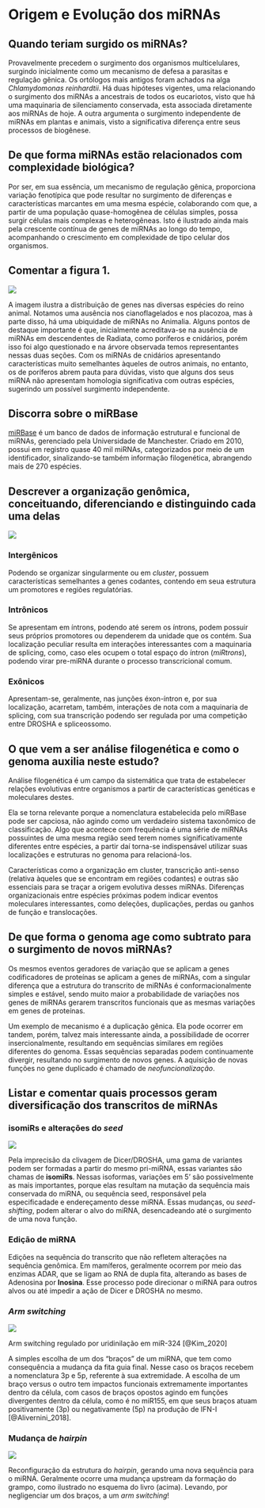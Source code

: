 # Origem e Evolução dos miRNAs

## Quando teriam surgido os miRNAs?

Provavelmente precedem o surgimento dos organismos multicelulares, surgindo inicialmente como um mecanismo de defesa a parasitas e regulação gênica. Os ortólogos mais antigos foram achados na alga *Chlamydomonas reinhardtii*. Há duas hipóteses vigentes, uma relacionando o surgimento dos miRNAs a ancestrais de todos os eucariotos, visto que há uma maquinaria de silenciamento conservada, esta associada diretamente aos miRNAs de hoje. A outra argumenta o surgimento independente de miRNAs em plantas e animais, visto a significativa diferença entre seus processos de biogênese.

## De que forma miRNAs estão relacionados com complexidade biológica?

Por ser, em sua essência, um mecanismo de regulação gênica, proporciona variação fenotípica que pode resultar no surgimento de diferenças e características marcantes em uma mesma espécie, colaborando com que, a partir de uma população quase-homogênea de células simples, possa surgir células mais complexas e heterogêneas. Isto é ilustrado ainda mais pela crescente contínua de genes de miRNAs ao longo do tempo, acompanhando o crescimento em complexidade de tipo celular dos organismos.

## Comentar a figura 1.

![](./pics/arvore.jpg.png)

A imagem ilustra a distribuição de genes nas diversas espécies do reino animal. Notamos uma ausência nos cianoflagelados e nos placozoa, mas à parte disso, há uma ubiquidade de miRNAs no Animalia. Alguns pontos de destaque importante é que, inicialmente acreditava-se na ausência de miRNAs em descendentes de Radiata, como poríferos e cnidários, porém isso foi algo questionado e na árvore observada temos representantes nessas duas seções. Com os miRNAs de cnidários apresentando características muito semelhantes àqueles de outros animais, no entanto, os de poríferos abrem pauta para dúvidas, visto que alguns dos seus miRNA não apresentam homologia significativa com outras espécies, sugerindo um possível surgimento independente. 

## Discorra sobre o miRBase

[miRBase](http://www.mirbase.org/index.shtml) é um banco de dados de informação estrutural e funcional de miRNAs, gerenciado pela Universidade de Manchester. Criado em 2010, possui em registro quase 40 mil miRNAs, categorizados por meio de um identificador, sinalizando-se também informação filogenética, abrangendo mais de 270 espécies. 

## Descrever a organização genômica, conceituando, diferenciando e distinguindo cada uma delas

![](./pics/orggenomica.png)

### Intergênicos

Podendo se organizar singularmente ou em *cluster*, possuem características semelhantes a genes codantes, contendo em seua estrutura um promotores e regiões regulatórias.

### Intrônicos

Se apresentam em íntrons, podendo até serem os íntrons, podem possuir seus próprios promotores ou dependerem da unidade que os contém. Sua localização peculiar resulta em interações interessantes com a maquinaria de splicing, como, caso eles ocupem o total espaço do íntron (*miRtrons*), podendo virar pre-miRNA durante o processo transcricional comum.

### Exônicos

Apresentam-se, geralmente, nas junções éxon-íntron e, por sua localização, acarretam, também, interações de nota com a maquinaria de splicing, com sua transcrição podendo ser regulada por uma competição entre DROSHA e spliceossomo.

## O que vem a ser análise filogenética e como o genoma auxilia neste estudo?

Análise filogenética é um campo da sistemática que trata de estabelecer relações evolutivas entre organismos a partir de características genéticas e moleculares destes.

Ela se torna relevante porque a nomenclatura estabelecida pelo miRBase pode ser capciosa, não agindo como um verdadeiro sistema taxonômico de classificação. Algo que acontece com frequência é uma série de miRNAs possuintes de uma mesma região seed terem nomes significativamente diferentes entre espécies, a partir daí torna-se indispensável utilizar suas localizações e estruturas no genoma para relacioná-los. 

Características como a organização em cluster, transcrição anti-senso (relativa àqueles que se encontram em regiões codantes) e outras são essenciais para se traçar a origem evolutiva desses miRNAs. Diferenças organizacionais entre espécies próximas podem indicar eventos moleculares interessantes, como deleções, duplicações, perdas ou ganhos de função e translocações.

## De que forma o genoma age como subtrato para o surgimento de novos miRNAs?

Os mesmos eventos geradores de variação que se aplicam a genes codificadores de proteínas se aplicam a genes de miRNAs, com a singular diferença que a estrutura do transcrito de miRNAs é conformacionalmente simples e estável, sendo muito maior a probabilidade de variações nos genes de miRNAs gerarem transcritos funcionais que as mesmas variações em genes de proteínas.

Um exemplo de mecanismo é a duplicação gênica. Ela pode ocorrer em tandem, porém, talvez mais interessante ainda, a possibilidade de ocorrer insercionalmente, resultando em sequências similares em regiões diferentes do genoma. Essas sequências separadas podem continuamente divergir, resultando no surgimento de novos genes. A aquisição de novas funções no gene duplicado é chamado de *neofuncionalização*.

## Listar e comentar quais processos geram diversificação dos transcritos de miRNAs

### isomiRs e alterações do *seed*

![](./pics/isomirs.png)

Pela imprecisão da clivagem de Dicer/DROSHA, uma gama de variantes podem ser formadas a partir do mesmo pri-miRNA, essas variantes são chamas de **isomiRs**. Nessas isoformas, variações em 5' são possivelmente as mais importantes, porque elas resultam na mutação da sequência mais conservada do miRNA, ou sequência seed, responsável pela especificadade e endereçamento desse miRNA. Essas mudanças, ou *seed-shifting*, podem alterar o alvo do miRNA, desencadeando até o surgimento de uma nova função. 

### Edição de miRNA

Edições na sequência do transcrito que não refletem alterações na sequência genômica. Em mamíferos, geralmente ocorrem por meio das enzimas ADAR, que se ligam ao RNA de dupla fita, alterando as bases de Adenosina por **Inosina**. Esse processo pode direcionar o miRNA para outros alvos ou até impedir a ação de Dicer e DROSHA no mesmo. 

### *Arm switching*

![](./pics/armswitch.png)

Arm switching regulado por uridinilação em miR-324 [@Kim_2020] 

A simples escolha de um dos "braços" de um miRNA, que tem como consequência a mudança da fita guia final. Nesse caso os braços recebem a nomenclatura 3p e 5p, referente à sua extremidade. A escolha de um braço versus o outro tem impactos funcionais extremamente importantes dentro da célula, com casos de braços opostos agindo em funções divergentes dentro da célula, como é no miR155, em que seus braços atuam positivamente (3p) ou negativamente (5p) na produção de IFN-I [@Alivernini_2018]. 

### Mudança de *hairpin*
![](./pics/hairpinswitch.png)

Reconfiguração da estrutura do *hairpin*, gerando uma nova sequência para o miRNA. Geralmente ocorre uma mudança upstream da formação do grampo, como ilustrado no esquema do livro (acima). Levando, por negligenciar um dos braços, a um *arm switching*!
